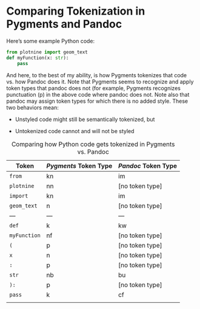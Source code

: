 # Comparing Tokenization in Pygments and Pandoc

Here's some example Python code:

```python
from plotnine import geom_text
def myFunction(x: str):
    pass
```

And here, to the best of my ability, is how Pygments tokenizes that code vs. how Pandoc does it. Note that Pygments seems to recognize and apply token types that pandoc does not (for example, Pygments recognizes punctuation (p) in the above code where pandoc does not. Note also that pandoc may assign token types for which there is no added style. These two behaviors mean:

-   Unstyled code might still be semantically tokenized, but

-   Untokenized code cannot and will not be styled

| Token        | *Pygments* Token Type | *Pandoc* Token Type |
|--------------|-----------------------|---------------------|
| `from`       | kn                    | im                  |
| `plotnine`   | nn                    | [no token type]     |
| `import`     | kn                    | im                  |
| `geom_text`  | n                     | [no token type]     |
| ---          | ---                   | ---                 |
| `def`        | k                     | kw                  |
| `myFunction` | nf                    | [no token type]     |
| `(`          | p                     | [no token type]     |
| `x`          | n                     | [no token type]     |
| `:`          | p                     | [no token type]     |
| `str`        | nb                    | bu                  |
| `):`         | p                     | [no token type]     |
| `pass`       | k                     | cf                  |
|              |                       |                     |

: Comparing how Python code gets tokenized in Pygments vs. Pandoc

